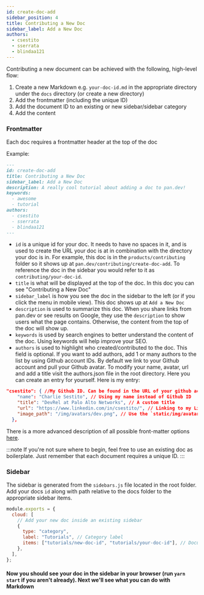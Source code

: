 ```yaml
---
id: create-doc-add
sidebar_position: 4
title: Contributing a New Doc
sidebar_label: Add a New Doc
authors:
  - csestito
  - sserrata
  - blindaa121
---
```


Contributing a new document can be achieved with the following, high-level flow:

1. Create a new Markdown e.g. `your-doc-id.md` in the appropriate directory under the `docs` directory (or create a new directory)
2. Add the frontmatter (including the unique ID)
3. Add the document ID to an existing or new sidebar/sidebar category
4. Add the content

### Frontmatter

Each doc requires a frontmatter header at the top of the doc

Example:

```md
---
id: create-doc-add
title: Contributing a New Doc
sidebar_label: Add a New Doc
description: A really cool tutorial about adding a doc to pan.dev!
keywords:
  - awesome
  - tutorial
authors:
  - csestito
  - sserrata
  - blindaa121
---
```

- `id` is a unique id for your doc. It needs to have no spaces in it, and is used to create the URL your doc is at in combination with the directory your doc is in.
For example, this doc is in the `products/contributing` folder so it shows up at `pan.dev/contributing/create-doc-add`. To reference the doc in the sidebar you would refer to it as `contributing/your-doc-id`.
- `title` is what will be displayed at the top of the doc. In this doc you can see "Contributing a New Doc"
- `sidebar_label` is how you see the doc in the sidebar to the left (or if you click the menu in mobile view). This doc shows up at `Add a New Doc`
- `description` is used to summarize this doc. When you share links from pan.dev or see results on Google, they use the `description` to show users what the page contains. Otherwise, the content from the top of the doc will show up.
- `keywords` is used by search engines to better understand the content of the doc. Using keywords will help improve your SEO.
- `authors` is used to highlight who created/contributed to the doc. This field is optional. If you want to add authors, add 1 or many authors to the list by using Github account IDs. By default we link to your Github account and pull your Github avatar.
To modify your name, avatar, url and add a title visit the authors.json file in the root directory. Here you can create an entry for yourself. Here is my entry:
```json
"csestito": { //My Github ID. Can be found in the URL of your github account, mine is https://github.com/csestito.
    "name": "Charlie Sestito", // Using my name instead of Github ID
    "title": "DevRel at Palo Alto Networks", // A custom title
    "url": "https://www.linkedin.com/in/csestito/", // Linking to my LinkedIn instead of my Github
    "image_path": "/img/avatars/dev.png", // Use the `static/img/avatars` folder to hold your avatar
  },
```

There is a more advanced description of all possible front-matter options [here](https://docusaurus.io/docs/api/plugins/@docusaurus/plugin-content-docs#markdown-front-matter).

:::note
If you're not sure where to begin, feel free to use an existing doc as boilerplate. Just remember that each document requires a unique ID.
:::

### Sidebar

The sidebar is generated from the `sidebars.js` file located in the root folder. Add your docs `id` along with path relative to the docs folder to the appropriate sidebar items.

```js {6,7}
module.exports = {
  cloud: [
    // Add your new doc inside an existing sidebar
    {
      type: "category",
      label: "Tutorials", // Category label
      items: ["tutorials/new-doc-id", "tutorials/your-doc-id"], // Document ID (including relative path after docs)
    },
  ],
};
```

#### Now you should see your doc in the sidebar in your browser (run `yarn start` if you aren't already). Next we'll see what you can do with Markdown
